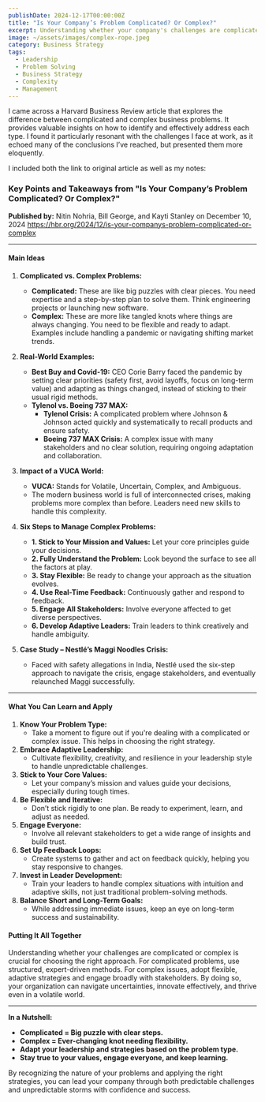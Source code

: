 ```yaml
---
publishDate: 2024-12-17T00:00:00Z
title: "Is Your Company’s Problem Complicated? Or Complex?"
excerpt: Understanding whether your company's challenges are complicated or complex can help you choose the right strategies to navigate them effectively.
image: ~/assets/images/complex-rope.jpeg
category: Business Strategy
tags:
  - Leadership
  - Problem Solving
  - Business Strategy
  - Complexity
  - Management
---
```

I came across a Harvard Business Review article that explores the difference between complicated and complex business problems. It provides valuable insights on how to identify and effectively address each type. I found it particularly resonant with the challenges I face at work, as it echoed many of the conclusions I’ve reached, but presented them more eloquently.

I included both the link to original article as well as my notes:

### Key Points and Takeaways from "Is Your Company’s Problem Complicated? Or Complex?"

**Published by:** Nitin Nohria, Bill George, and Kayti Stanley on December 10, 2024
https://hbr.org/2024/12/is-your-companys-problem-complicated-or-complex

---

#### **Main Ideas**

1. **Complicated vs. Complex Problems:**
   - **Complicated:** These are like big puzzles with clear pieces. You need expertise and a step-by-step plan to solve them. Think engineering projects or launching new software.
   - **Complex:** These are more like tangled knots where things are always changing. You need to be flexible and ready to adapt. Examples include handling a pandemic or navigating shifting market trends.

2. **Real-World Examples:**
   - **Best Buy and Covid-19:** CEO Corie Barry faced the pandemic by setting clear priorities (safety first, avoid layoffs, focus on long-term value) and adapting as things changed, instead of sticking to their usual rigid methods.
   - **Tylenol vs. Boeing 737 MAX:**
     - **Tylenol Crisis:** A complicated problem where Johnson & Johnson acted quickly and systematically to recall products and ensure safety.
     - **Boeing 737 MAX Crisis:** A complex issue with many stakeholders and no clear solution, requiring ongoing adaptation and collaboration.

3. **Impact of a VUCA World:**
   - **VUCA:** Stands for Volatile, Uncertain, Complex, and Ambiguous.
   - The modern business world is full of interconnected crises, making problems more complex than before. Leaders need new skills to handle this complexity.

4. **Six Steps to Manage Complex Problems:**
   - **1. Stick to Your Mission and Values:** Let your core principles guide your decisions.
   - **2. Fully Understand the Problem:** Look beyond the surface to see all the factors at play.
   - **3. Stay Flexible:** Be ready to change your approach as the situation evolves.
   - **4. Use Real-Time Feedback:** Continuously gather and respond to feedback.
   - **5. Engage All Stakeholders:** Involve everyone affected to get diverse perspectives.
   - **6. Develop Adaptive Leaders:** Train leaders to think creatively and handle ambiguity.

5. **Case Study – Nestlé’s Maggi Noodles Crisis:**
   - Faced with safety allegations in India, Nestlé used the six-step approach to navigate the crisis, engage stakeholders, and eventually relaunched Maggi successfully.

---

#### **What You Can Learn and Apply**

1. **Know Your Problem Type:**
   - Take a moment to figure out if you're dealing with a complicated or complex issue. This helps in choosing the right strategy.
2. **Embrace Adaptive Leadership:**
   - Cultivate flexibility, creativity, and resilience in your leadership style to handle unpredictable challenges.
3. **Stick to Your Core Values:**
   - Let your company’s mission and values guide your decisions, especially during tough times.
4. **Be Flexible and Iterative:**
   - Don’t stick rigidly to one plan. Be ready to experiment, learn, and adjust as needed.
5. **Engage Everyone:**
   - Involve all relevant stakeholders to get a wide range of insights and build trust.
6. **Set Up Feedback Loops:**
   - Create systems to gather and act on feedback quickly, helping you stay responsive to changes.
7. **Invest in Leader Development:**
   - Train your leaders to handle complex situations with intuition and adaptive skills, not just traditional problem-solving methods.
8. **Balance Short and Long-Term Goals:**
   - While addressing immediate issues, keep an eye on long-term success and sustainability.

#### **Putting It All Together**

Understanding whether your challenges are complicated or complex is crucial for choosing the right approach. For complicated problems, use structured, expert-driven methods. For complex issues, adopt flexible, adaptive strategies and engage broadly with stakeholders. By doing so, your organization can navigate uncertainties, innovate effectively, and thrive even in a volatile world.

---

**In a Nutshell:**
- **Complicated = Big puzzle with clear steps.**
- **Complex = Ever-changing knot needing flexibility.**
- **Adapt your leadership and strategies based on the problem type.**
- **Stay true to your values, engage everyone, and keep learning.**

By recognizing the nature of your problems and applying the right strategies, you can lead your company through both predictable challenges and unpredictable storms with confidence and success.
